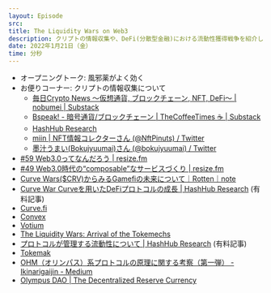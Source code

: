 ```yaml
---
layout: Episode
src: 
title: The Liquidity Wars on Web3
description: クリプトの情報収集や、DeFi(分散型金融)における流動性獲得戦争を紹介しつつ、Web3サービスの特徴や面白さについて話しました。
date: 2022年1月21日（金）
time: 分秒
---
```


- オープニングトーク: 風邪薬がよく効く
- お便りコーナー: クリプトの情報収集について
    - [毎日Crypto News 〜仮想通貨, ブロックチェーン, NFT, DeFi〜 | nobumei | Substack](https://nobumei.substack.com/)
    - [Bspeak! - 暗号通貨/ブロックチェーン | TheCoffeeTimes ☕ | Substack](https://bspeak.substack.com/)
    - [HashHub Research](https://hashhub-research.com/)
    - [miin | NFT情報コレクターさん (@NftPinuts) / Twitter](https://twitter.com/NftPinuts)
    - [墨汁うまい(Bokujyuumai)さん (@bokujyuumai) / Twitter](https://twitter.com/bokujyuumai?ref_src=twsrc%5Egoogle%7Ctwcamp%5Eserp%7Ctwgr%5Eauthor)
- [#59 Web3.0ってなんだろう | resize.fm](https://resize.fm/ep/59-what-is-web3)
- [#49 Web3.0時代の“composable”なサービスづくり | resize.fm](https://resize.fm/ep/49-composable-services-in-web3)
- [Curve Wars($CRV)からみるGamefiの未来について｜Rotten｜note](https://note.com/rottenegg/n/n3b1515b7805e)
- [Curve War Curveを用いたDeFiプロトコルの成長 | HashHub Research](https://hashhub-research.com/articles/2021-12-29-about-curve-war) (有料記事)
- [Curve.fi](https://curve.fi/)
- [Convex](https://www.convexfinance.com/)
- [Votium](https://votium.app/)
- [The Liquidity Wars: Arrival of the Tokemechs](https://www.tokebase.org/the-liquidity-wars-arrival-of-the-tokemechs/)
- [プロトコルが管理する流動性について | HashHub Research](https://hashhub-research.com/articles/2021-11-02-about-protocol-owned-liquidity) (有料記事)
- [Tokemak](https://www.tokemak.xyz/)
- [OHM（オリンパス）系プロトコルの原理に関する考察（第一弾） - Ikinarigaijin - Medium](https://medium.com/@ikinarigaijin/ohm-%E3%82%AA%E3%83%AA%E3%83%B3%E3%83%91%E3%82%B9-%E7%B3%BB%E3%83%97%E3%83%AD%E3%83%88%E3%82%B3%E3%83%AB%E3%81%AE%E5%8E%9F%E7%90%86%E3%81%AB%E9%96%A2%E3%81%99%E3%82%8B%E8%80%83%E5%AF%9F-%E7%AC%AC%E4%B8%80%E5%BC%BE-c34cc2f7b4c5)
- [Olympus DAO | The Decentralized Reserve Currency](https://www.olympusdao.finance/)
